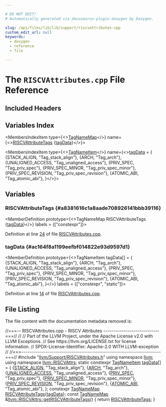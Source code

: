 ```yaml
---

# DO NOT EDIT!
# Automatically generated via docusaurus-plugin-doxygen by Doxygen.

slug: /api/files/lib/lib/support/riscvattributes-cpp
custom_edit_url: null
keywords:
  - doxygen
  - reference
  - file

---
```





# The `RISCVAttributes.cpp` File Reference

<DoxygenPage pluginConfig={pluginConfig}>



## Included Headers

<IncludesList>
<IncludesListItem
  filePath="llvm/Support/RISCVAttributes.h"
  permalink="/docs/api/files/include/include/llvm/include/llvm/support/riscvattributes-h"
  isLocal="true" />
</IncludesList>

## Variables Index

<MembersIndex>

<MembersIndexItem
  type={<><a href="/docs/api/namespaces/llvm/#a8ba0ebd86185aea94f29ed853c4dd97f">TagNameMap</a></>}
  name={<><a href="#a8381616c1a8aade708926141bbb39116">RISCVAttributeTags</a> &#123;<a href="/docs/api/files/lib/lib/support/armbuildattributes-cpp/#af47f6a0dfb24fbf1350fc0648b8aa2af">tagData</a>&#125;</>}>
</MembersIndexItem>

<MembersIndexItem
  type={<><a href="/docs/api/structs/llvm/tagnameitem">TagNameItem</a></>}
  name={<><a href="#ac164f8a1199eefbf014822e93d9597d1">tagData</a> = &#123;
    &#123;STACK&#95;ALIGN, &quot;Tag&#95;stack&#95;align&quot;&#125;,
    &#123;ARCH, &quot;Tag&#95;arch&quot;&#125;,
    &#123;UNALIGNED&#95;ACCESS, &quot;Tag&#95;unaligned&#95;access&quot;&#125;,
    &#123;PRIV&#95;SPEC, &quot;Tag&#95;priv&#95;spec&quot;&#125;,
    &#123;PRIV&#95;SPEC&#95;MINOR, &quot;Tag&#95;priv&#95;spec&#95;minor&quot;&#125;,
    &#123;PRIV&#95;SPEC&#95;REVISION, &quot;Tag&#95;priv&#95;spec&#95;revision&quot;&#125;,
    &#123;ATOMIC&#95;ABI, &quot;Tag&#95;atomic&#95;abi&quot;&#125;,
&#125;</>}>
</MembersIndexItem>

</MembersIndex>


<SectionDefinition>

## Variables

### RISCVAttributeTags {#a8381616c1a8aade708926141bbb39116}

<MemberDefinition
  prototype={<>TagNameMap RISCVAttributeTags &#123;<a href="/docs/api/files/lib/lib/support/armbuildattributes-cpp/#af47f6a0dfb24fbf1350fc0648b8aa2af">tagData</a>&#125;</>}
  labels = {["constexpr"]}>

Definition at line <a href="#l00024">24</a> of file <a href="/docs/api/files/lib/lib/support/riscvattributes-cpp">RISCVAttributes.cpp</a>.
</MemberDefinition>

### tagData {#ac164f8a1199eefbf014822e93d9597d1}

<MemberDefinition
  prototype={<>TagNameItem tagData&#91;&#93; = &#123;
    &#123;STACK&#95;ALIGN, &quot;Tag&#95;stack&#95;align&quot;&#125;,
    &#123;ARCH, &quot;Tag&#95;arch&quot;&#125;,
    &#123;UNALIGNED&#95;ACCESS, &quot;Tag&#95;unaligned&#95;access&quot;&#125;,
    &#123;PRIV&#95;SPEC, &quot;Tag&#95;priv&#95;spec&quot;&#125;,
    &#123;PRIV&#95;SPEC&#95;MINOR, &quot;Tag&#95;priv&#95;spec&#95;minor&quot;&#125;,
    &#123;PRIV&#95;SPEC&#95;REVISION, &quot;Tag&#95;priv&#95;spec&#95;revision&quot;&#125;,
    &#123;ATOMIC&#95;ABI, &quot;Tag&#95;atomic&#95;abi&quot;&#125;,
&#125;</>}
  labels = {["constexpr", "static"]}>

Definition at line <a href="#l00014">14</a> of file <a href="/docs/api/files/lib/lib/support/riscvattributes-cpp">RISCVAttributes.cpp</a>.
</MemberDefinition>

</SectionDefinition>

## File Listing

The file content with the documentation metadata removed is:

<ProgramListing>

<Link id="l00001" /><CodeLine lineNumber="1"><span class="doxyHighlightComment">//===-- RISCVAttributes.cpp - RISCV Attributes ----------------------------===//</span></CodeLine>
<Link id="l00002" /><CodeLine lineNumber="2"><span class="doxyHighlightComment">//</span></CodeLine>
<Link id="l00003" /><CodeLine lineNumber="3"><span class="doxyHighlightComment">// Part of the LLVM Project, under the Apache License v2.0 with LLVM Exceptions.</span></CodeLine>
<Link id="l00004" /><CodeLine lineNumber="4"><span class="doxyHighlightComment">// See https://llvm.org/LICENSE.txt for license information.</span></CodeLine>
<Link id="l00005" /><CodeLine lineNumber="5"><span class="doxyHighlightComment">// SPDX-License-Identifier: Apache-2.0 WITH LLVM-exception</span></CodeLine>
<Link id="l00006" /><CodeLine lineNumber="6"><span class="doxyHighlightComment">//</span></CodeLine>
<Link id="l00007" /><CodeLine lineNumber="7"><span class="doxyHighlightComment">//===----------------------------------------------------------------------===//</span></CodeLine>
<Link id="l00008" /><CodeLine lineNumber="8"></CodeLine>
<Link id="l00009" /><CodeLine lineNumber="9"><span class="doxyHighlightPreprocessor">#include &quot;<a href="/docs/api/files/include/include/llvm/include/llvm/support/riscvattributes-h">llvm/Support/RISCVAttributes.h</a>&quot;</span></CodeLine>
<Link id="l00010" /><CodeLine lineNumber="10"></CodeLine>
<Link id="l00011" /><CodeLine lineNumber="11"><span class="doxyHighlightKeyword">using namespace </span><span class="doxyHighlight"><a href="/docs/api/namespaces/llvm">llvm</a>;</span></CodeLine>
<Link id="l00012" /><CodeLine lineNumber="12"><span class="doxyHighlightKeyword">using namespace </span><span class="doxyHighlight"><a href="/docs/api/namespaces/llvm/riscvattrs">llvm::RISCVAttrs</a>;</span></CodeLine>
<Link id="l00013" /><CodeLine lineNumber="13"></CodeLine>
<Link id="l00014" /><CodeLine lineNumber="14" lineLink="#ac164f8a1199eefbf014822e93d9597d1"><span class="doxyHighlightKeyword">static</span><span class="doxyHighlight"> </span><span class="doxyHighlightKeyword">constexpr</span><span class="doxyHighlight"> <a href="/docs/api/structs/llvm/tagnameitem">TagNameItem</a> <a href="/docs/api/files/lib/lib/support/armbuildattributes-cpp/#af47f6a0dfb24fbf1350fc0648b8aa2af">tagData</a>&#91;&#93; = &#123;</span></CodeLine>
<Link id="l00015" /><CodeLine lineNumber="15"><span class="doxyHighlight">    &#123;<a href="/docs/api/namespaces/llvm/riscvattrs/#ac0e6d65dbd5acd98356e49a2ea9c4e72a35adc9b32c5d6aafb557089b94f65405">STACK&#95;ALIGN</a>, </span><span class="doxyHighlightStringLiteral">&quot;Tag&#95;stack&#95;align&quot;</span><span class="doxyHighlight">&#125;,</span></CodeLine>
<Link id="l00016" /><CodeLine lineNumber="16"><span class="doxyHighlight">    &#123;<a href="/docs/api/namespaces/llvm/riscvattrs/#ac0e6d65dbd5acd98356e49a2ea9c4e72a0100b4efc71f09c9d6a16d6f32ff9daa">ARCH</a>, </span><span class="doxyHighlightStringLiteral">&quot;Tag&#95;arch&quot;</span><span class="doxyHighlight">&#125;,</span></CodeLine>
<Link id="l00017" /><CodeLine lineNumber="17"><span class="doxyHighlight">    &#123;<a href="/docs/api/namespaces/llvm/riscvattrs/#ac0e6d65dbd5acd98356e49a2ea9c4e72ace72d01296c55f4885fbdefb87892871">UNALIGNED&#95;ACCESS</a>, </span><span class="doxyHighlightStringLiteral">&quot;Tag&#95;unaligned&#95;access&quot;</span><span class="doxyHighlight">&#125;,</span></CodeLine>
<Link id="l00018" /><CodeLine lineNumber="18"><span class="doxyHighlight">    &#123;<a href="/docs/api/namespaces/llvm/riscvattrs/#ac0e6d65dbd5acd98356e49a2ea9c4e72a8f3410f163016d35c79393fb044ed47b">PRIV&#95;SPEC</a>, </span><span class="doxyHighlightStringLiteral">&quot;Tag&#95;priv&#95;spec&quot;</span><span class="doxyHighlight">&#125;,</span></CodeLine>
<Link id="l00019" /><CodeLine lineNumber="19"><span class="doxyHighlight">    &#123;<a href="/docs/api/namespaces/llvm/riscvattrs/#ac0e6d65dbd5acd98356e49a2ea9c4e72a042be5b3857670a0e3e0dace53a79601">PRIV&#95;SPEC&#95;MINOR</a>, </span><span class="doxyHighlightStringLiteral">&quot;Tag&#95;priv&#95;spec&#95;minor&quot;</span><span class="doxyHighlight">&#125;,</span></CodeLine>
<Link id="l00020" /><CodeLine lineNumber="20"><span class="doxyHighlight">    &#123;<a href="/docs/api/namespaces/llvm/riscvattrs/#ac0e6d65dbd5acd98356e49a2ea9c4e72af86ac73473544636443d9eb261b81911">PRIV&#95;SPEC&#95;REVISION</a>, </span><span class="doxyHighlightStringLiteral">&quot;Tag&#95;priv&#95;spec&#95;revision&quot;</span><span class="doxyHighlight">&#125;,</span></CodeLine>
<Link id="l00021" /><CodeLine lineNumber="21"><span class="doxyHighlight">    &#123;<a href="/docs/api/namespaces/llvm/riscvattrs/#ac0e6d65dbd5acd98356e49a2ea9c4e72a4794d2bd27775559be203df4503d3880">ATOMIC&#95;ABI</a>, </span><span class="doxyHighlightStringLiteral">&quot;Tag&#95;atomic&#95;abi&quot;</span><span class="doxyHighlight">&#125;,</span></CodeLine>
<Link id="l00022" /><CodeLine lineNumber="22"><span class="doxyHighlight">&#125;;</span></CodeLine>
<Link id="l00023" /><CodeLine lineNumber="23"></CodeLine>
<Link id="l00024" /><CodeLine lineNumber="24" lineLink="#a8381616c1a8aade708926141bbb39116"><span class="doxyHighlightKeyword">constexpr</span><span class="doxyHighlight"> <a href="/docs/api/namespaces/llvm/#a8ba0ebd86185aea94f29ed853c4dd97f">TagNameMap</a> <a href="#a8381616c1a8aade708926141bbb39116">RISCVAttributeTags</a>&#123;<a href="/docs/api/files/lib/lib/support/armbuildattributes-cpp/#af47f6a0dfb24fbf1350fc0648b8aa2af">tagData</a>&#125;;</span></CodeLine>
<Link id="l00025" /><CodeLine lineNumber="25" lineLink="/docs/api/namespaces/llvm/riscvattrs/#ade418e22f04bef132f10c2f977406785"><span class="doxyHighlightKeyword">const</span><span class="doxyHighlight"> <a href="/docs/api/namespaces/llvm/#a8ba0ebd86185aea94f29ed853c4dd97f">TagNameMap</a> &amp;<a href="/docs/api/namespaces/llvm/riscvattrs/#ade418e22f04bef132f10c2f977406785">llvm::RISCVAttrs::getRISCVAttributeTags</a>() &#123;</span></CodeLine>
<Link id="l00026" /><CodeLine lineNumber="26"><span class="doxyHighlight">  </span><span class="doxyHighlightKeywordFlow">return</span><span class="doxyHighlight"> <a href="#a8381616c1a8aade708926141bbb39116">RISCVAttributeTags</a>;</span></CodeLine>
<Link id="l00027" /><CodeLine lineNumber="27"><span class="doxyHighlight">&#125;</span></CodeLine>

</ProgramListing>


</DoxygenPage>
